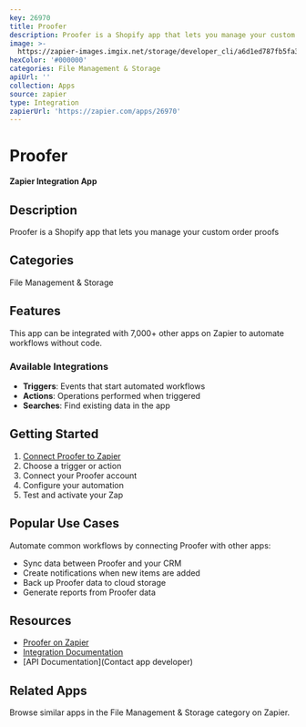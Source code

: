 ```yaml
---
key: 26970
title: Proofer
description: Proofer is a Shopify app that lets you manage your custom order proofs
image: >-
  https://zapier-images.imgix.net/storage/developer_cli/a6d1ed787fb5fa3ef24e1acb496e2a11.png?auto=format%2Ccompress&ixlib=python-3.0.0&q=50
hexColor: '#000000'
categories: File Management & Storage
apiUrl: ''
collection: Apps
source: zapier
type: Integration
zapierUrl: 'https://zapier.com/apps/26970'
---
```

# Proofer

**Zapier Integration App**

## Description

Proofer is a Shopify app that lets you manage your custom order proofs

## Categories

File Management & Storage

## Features

This app can be integrated with 7,000+ other apps on Zapier to automate workflows without code.

### Available Integrations

- **Triggers**: Events that start automated workflows
- **Actions**: Operations performed when triggered
- **Searches**: Find existing data in the app

## Getting Started

1. [Connect Proofer to Zapier](https://zapier.com/apps/26970)
2. Choose a trigger or action
3. Connect your Proofer account
4. Configure your automation
5. Test and activate your Zap

## Popular Use Cases

Automate common workflows by connecting Proofer with other apps:

- Sync data between Proofer and your CRM
- Create notifications when new items are added
- Back up Proofer data to cloud storage
- Generate reports from Proofer data

## Resources

- [Proofer on Zapier](https://zapier.com/apps/26970)
- [Integration Documentation](https://zapier.com/apps/26970/integrations)
- [API Documentation](Contact app developer)

## Related Apps

Browse similar apps in the File Management & Storage category on Zapier.
